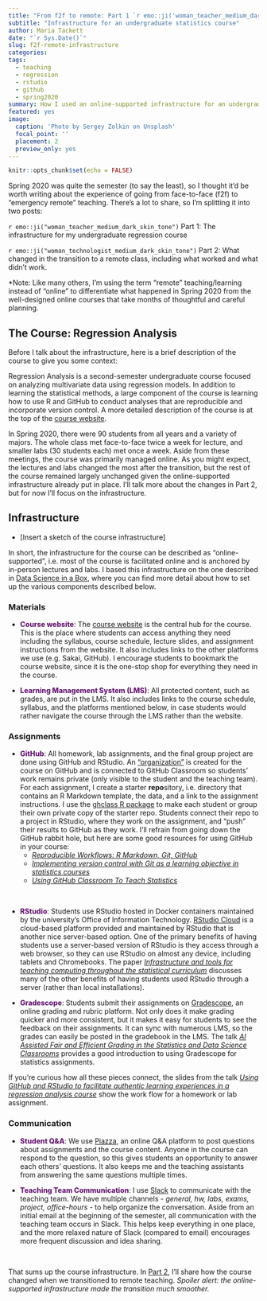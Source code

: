 ```yaml
---
title: "From f2f to remote: Part 1 `r emo::ji('woman_teacher_medium_dark_skin_tone')`" 
subtitle: "Infrastructure for an undergraduate statistics course"
author: Maria Tackett
date: "`r Sys.Date()`"
slug: f2f-remote-infrastructure
categories:
tags:
  - teaching
  - regression
  - rstudio
  - github
  - spring2020
summary: How I used an online-supported infrastructure for an undergraduate statistics course
featured: yes
image: 
  caption: 'Photo by Sergey Zolkin on Unsplash'
  focal_point: ''
  placement: 2
  preview_only: yes
---
```


```r
knitr::opts_chunk$set(echo = FALSE)
```

<style>
.emph {
font-weight: 850; 
color: #671973;
}
</style>

Spring 2020 was quite the semester (to say the least), so I thought it'd be worth writing about the experience of going from face-to-face (f2f) to "emergency remote" teaching. There's a lot to share, so I'm splitting it into two posts:

`r emo::ji("woman_teacher_medium_dark_skin_tone")` Part 1: The infrastructure for my undergraduate regression course

`r emo::ji("woman_technologist_medium_dark_skin_tone")` Part 2: What changed in the transition to a remote class, including what worked and what didn't work. 

*Note: Like many others, I'm using the term "remote" teaching/learning instead of "online" to differentiate what happened in Spring 2020 from the well-designed online courses that take months of thoughtful and careful planning. 

## The Course: Regression Analysis {#sta210}

Before I talk about the infrastructure, here is a brief description of the course to give you some context:

Regression Analysis is a second-semester undergraduate course focused on analyzing multivariate data using regression models. In addition to learning the statistical methods, a large component of the course is learning how to use R and GitHub to conduct analyses that are reproducible and incorporate version control. A more detailed description of the course is at the top of the [course website](https://www2.stat.duke.edu/courses/Spring20/sta210.001/index.html). 

In Spring 2020, there were 90 students from all years and a variety of majors. The whole class met face-to-face twice a week for lecture, and smaller labs (30 students each) met once a week. Aside from these meetings, the course was primarily managed online. As you might expect, the lectures and labs changed the most after the transition, but the rest of the course remained largely unchanged given the online-supported infrastructure already put in place. I'll talk more about the changes in Part 2, but for now I'll focus on the infrastructure.

## Infrastructure

- [Insert a sketch of the course infrastructure]

In short, the infrastructure for the course can be described as "online-supported", i.e. most of the course is facilitated online and is anchored by in-person lectures and labs. I based this infrastructure on the one described in [Data Science in a Box](https://datasciencebox.org/infrastructure/), where you can find more detail about how to set up the various components described below. 

### Materials 

- <font class = "emph">Course website</font>: The [course website](https://www2.stat.duke.edu/courses/Spring20/sta210.001/index.html) is the central hub for the course. This is the place where students can access anything they need including the syllabus, course schedule, lecture slides, and assignment instructions from the website. It also includes links to the other platforms we use (e.g. Sakai, GitHub). I encourage students to bookmark the course website, since it is the one-stop shop for everything they need in the course. 

- <font class = "emph">Learning Management System (LMS)</font>: All protected content, such as grades, are put in the LMS. It also includes links to the course schedule, syllabus, and the platforms mentioned below, in case students would rather navigate the course through the LMS rather than the website. 

### Assignments

- <font class = "emph">GitHub</font>: All homework, lab assignments, and the final group project are done using GitHub and RStudio. An ["organization"](http://www.github.com/sta210-sp20) is created for the course on GitHub and is connected to GitHub Classroom so students' work remains private (only visible to the student and the teaching team). For each assignment, I create a starter **repo**sitory, i.e. directory that contains an R Markdown template, the data, and a link to the assignment instructions. I use the [ghclass R package](https://rundel.github.io/ghclass/) to make each student or group their own private copy of the starter repo. Students connect their repo to a project in RStudio, where they work on the assignment, and "push" their results to GitHub as they work. I'll refrain from going down the GitHub rabbit hole, but here are some good resources for using GitHub in your course: 
    - [*Reproducible Workflows: R Markdown, Git, GitHub*](https://rstudio-conf-2020.github.io/design-ds-classroom/materials/05-github/slides/05-github.html#1)
    - [*Implementing version control with Git as a learning objective in statistics courses*](https://arxiv.org/abs/2001.01988)
    - [*Using GitHub Classroom To Teach Statistics*](https://amstat.tandfonline.com/doi/full/10.1080/10691898.2019.1617089#.XtbPQBNKgdU)

<br>

- <font class = "emph">RStudio</font>: Students use RStudio hosted in Docker containers maintained by the university's Office of Information Technology. [RStudio Cloud](https://rstudio.cloud/) is a cloud-based platform provided and maintained by RStudio that is another nice server-based option. One of the primary benefits of having students use a server-based version of RStudio is they access through a web browser, so they can use RStudio on almost any device, including tablets and Chromebooks. The paper [*Infrastructure and tools for teaching computing throughout the statistical curriculum*](https://peerj.com/preprints/3181/) discusses many of the other benefits of having students used RStudio through a server (rather than local installations).

- <font class = "emph">Gradescope</font>: Students submit their assignments on [Gradescope](https://www.gradescope.com/), an online grading and rubric platform. Not only does it make grading quicker and more consistent, but it makes it easy for students to see the feedback on their assignments. It can sync with numerous LMS, so the grades can easily be posted in the gradebook in the LMS. The talk [*AI Assisted Fair and Efficient Grading in the Statistics and Data Science Classrooms*](https://www.causeweb.org/cause/ecots/ecots20/breakouts/8) provides a good introduction to using Gradescope for statistics assignments.

If you're curious how all these pieces connect, the slides from the talk [*Using GitHub and RStudio to facilitate authentic learning experiences in a regression analysis course*](https://github.com/matackett/talks/blob/master/presentations/wsds-2019.pdf) show the work flow for a homework or lab assignment.

### Communication

- <font class = "emph">Student Q&A</font>: We use [Piazza](https://piazza.com/), an online Q&A platform to post questions about assignments and the course content. Anyone in the course can respond to the question, so this gives students an opportunity to answer each others' questions. It also keeps me and the teaching assistants from answering the same questions multiple times. 

- <font class = "emph">Teaching Team Communication</font>: I use [Slack](https://slack.com/) to communicate with the teaching team. We have multiple channels - *general, hw, labs, exams, project, office-hours* - to help organize the conversation. Aside from an initial email at the beginning of the semester, all communication with the teaching team occurs in Slack. This helps keep everything in one place, and the more relaxed nature of Slack (compared to email) encourages more frequent discussion and idea sharing.

<br>

That sums up the course infrastructure. In [Part 2](../f2f-remote-transition), I'll share how the course changed when we transitioned to remote teaching. *Spoiler alert: the online-supported infrastructure made the transition much smoother.*

